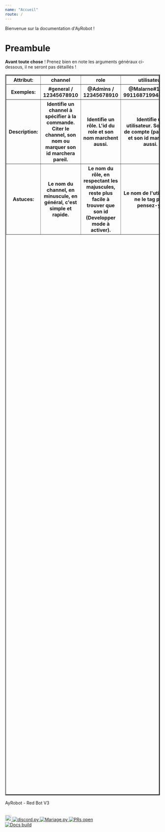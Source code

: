 ---
name: "Accueil"
route: /
---

Bienvenue sur la documentation d'AyRobot !

# Preambule

**Avant toute chose** ! Prenez bien en note les arguments généraux ci-dessous, il ne seront pas détaillés !

<table border="3px solid black" height="60%">

<tr>
<th vertical-align="left" border-width="1px" border-style="solid" border-color="black"> Attribut: </th>
<th vertical-align="left" border-width="1px" border-style="solid" border-color="black"> channel </th>
<th vertical-align="left" border-width="1px" border-style="solid" border-color="black"> role </th>
<th vertical-align="left" border-width="1px" border-style="solid" border-color="black"> utilisateur </th>
<th vertical-align="left" border-width="1px" border-style="solid" border-color="black"> id </th>
</tr>

<tr>
<th vertical-align="left" border-width="1px" border-style="solid" border-color="black" height="25%"> Exemples: </th>
<th vertical-align="left" border-width="1px" border-style="solid" border-color="black" height="25%"> #general / 12345678910 </th>
<th vertical-align="left" border-width="1px" border-style="solid" border-color="black" height="25%"> @Admins / 12345678910 </th>
<th vertical-align="left" border-width="1px" border-style="solid" border-color="black" height="25%"> @Malarne#1418 / 99116871994859520 </th>
<th vertical-align="left" border-width="1px" border-style="solid" border-color="black" height="25%"> 12345678910 </th>
</tr>

<tr>
<th vertical-align="left" border-width="1px" border-style="solid" border-color="black" height="25%"> Description: </th>
<th vertical-align="left" border-width="1px" border-style="solid" border-color="black" height="25%">Identifie un channel à spécifier à la commande. Citer le channel, son nom ou marquer son id marchera pareil.</th>
<th vertical-align="left" border-width="1px" border-style="solid" border-color="black" height="25%">Identifie un rôle. L'id du role et son nom marchent aussi.</th>
<th vertical-align="left" border-width="1px" border-style="solid" border-color="black" height="25%">Identifie un utilisateur. Son nom de compte (pas /nick) et son id marchent aussi.</th>
<th vertical-align="left" border-width="1px" border-style="solid" border-color="black" height="25%">Peut identifier n'importe quel objet discord. Ici l'id est obligatoire, pas de mention.</th>
</tr>

<tr>
<th vertical-align="left" border-width="1px" border-style="solid" border-color="black" height="25%"> Astuces: </th>
<th vertical-align="left" border-width="1px" border-style="solid" border-color="black" height="25%">Le nom du channel, en minuscule, en général, c'est simple et rapide.</th>
<th vertical-align="left" border-width="1px" border-style="solid" border-color="black" height="25%">Le nom du rôle, en respectant les majuscules, reste plus facile à trouver que son id (Developper mode à activer).</th>
<th vertical-align="left" border-width="1px" border-style="solid" border-color="black" height="25%">Le nom de l'utilisateur ne le tag pas, pensez-y !</th>
<th vertical-align="left" border-width="1px" border-style="solid" border-color="black" height="25%">Discord -> Options -> Appearance (Apparence) -> Developer mode</th>
</tr>

</table>

AyRobot \- Red Bot V3

<br />
<a href="https://discord.gg/aypierre">
    <img height="20" width="20" src="https://png.icons8.com/color/1600/discord-new-logo.png" alt="Discord server"/>
</a>

<a href="https://github.com/Rapptz/discord.py">
    <img src="https://img.shields.io/badge/discord-py-blue.svg" alt="discord.py"/>
</a>

<a href="https://discordapp.com/oauth2/authorize?client_id=353176642543419392&scope=bot">
    <img src="https://img.shields.io/badge/mariage.py-bugged-orange.svg" alt="Mariage.py"/>
</a>

<a href="http://makeapullrequest.com">
    <img src="https://img.shields.io/badge/PRs-welcome-brightgreen.svg?style=flat-square" alt="PRs open"/>
</a>
<br />
<a href="https://ayrobot.netlify.com">
    <img src="https://i.ytimg.com/vi/MwWPpLGyddY/mqdefault.jpg" alt="Docs build"/>
</a>
